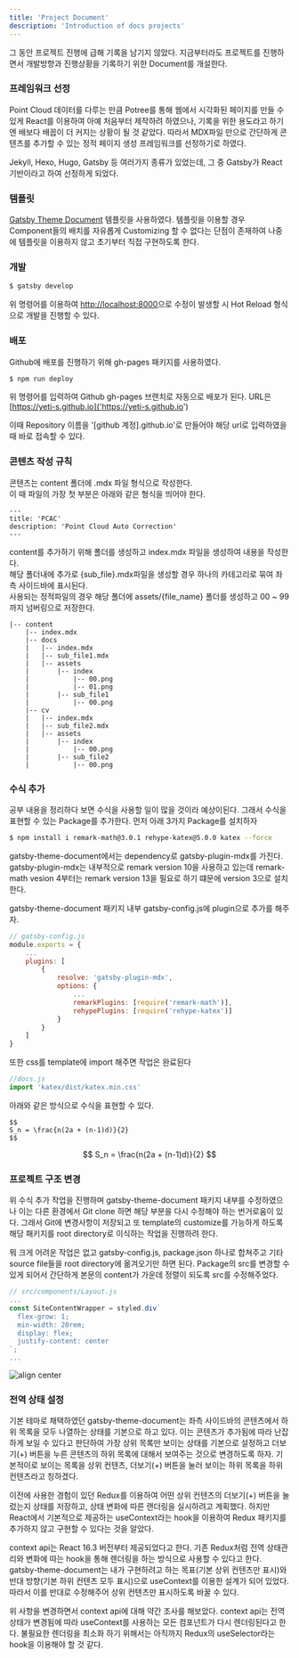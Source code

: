 ```yaml
---
title: 'Project Document'
description: 'Introduction of docs projects'
---
```


그 동안 프로젝트 진행에 급해 기록을 남기지 않았다. 지금부터라도 프로젝트를 진행하면서 개발방향과 진행상황을 기록하기 위한 Document를 개설한다.

### 프레임워크 선정
Point Cloud 데이터를 다루는 만큼 Potree를 통해 웹에서 시각화된 페이지를 만들 수 있게 React를 이용하여 아예 처음부터 제작하려 하였으나, 기록을 위한 용도라고 하기엔 배보다 배꼽이 더 커지는 상황이 될 것 같았다. 따라서 MDX파일 만으로 간단하게 콘텐츠를 추가할 수 있는 정적 페이지 생성 프레임워크를 선정하기로 하였다.

Jekyll, Hexo, Hugo, Gatsby 등 여러가지 종류가 있었는데, 그 중 Gatsby가 React 기반이라고 하여 선정하게 되었다.

### 템플릿
[Gatsby Theme Document]('https://github.com/codebushi/gatsby-theme-document-example') 템플릿을 사용하였다. 템플릿을 이용할 경우 Component들의 배치를 자유롭게 Customizing 할 수 없다는 단점이 존재하여 나중에 템플릿을 이용하지 않고 초기부터 직접 구현하도록 한다.

### 개발
```sh
$ gatsby develop
```
위 명령어를 이용하여 [http://localhost:8000]('http://localhost:8000')으로 수정이 발생할 시 Hot Reload 형식으로 개발을 진행할 수 있다.

### 배포
Github에 배포를 진행하기 위해 gh-pages 패키지를 사용하였다.
```sh
$ npm run deploy
```
위 명령어를 입력하여 Github gh-pages 브랜치로 자동으로 배포가 된다. URL은 [https://yeti-s.github.io]('https://yeti-s.github.io')

이때 Repository 이름을 '[github 계정].github.io'로 만들어야 해당 url로 입력하였을 때 바로 접속할 수 있다.


### 콘텐츠 작성 규칙
콘텐츠는 content 폴더에 .mdx 파일 형식으로 작성한다.  
이 때 파일의 가장 첫 부분은 아래와 같은 형식을 띄어야 한다.
```
---
title: 'PCAC'
description: 'Point Cloud Auto Correction'
---
```
content를 추가하기 위해 폴더를 생성하고 index.mdx 파일을 생성하여 내용을 작성한다.  
해당 폴더내에 추가로 {sub_file}.mdx파일을 생성할 경우 하나의 카테고리로 묶여 좌측 사이드바에 표시된다.  
사용되는 정적파일의 경우 해당 폴더에 assets/{file_name} 폴더를 생성하고 00 ~ 99 까지 넘버링으로 저장한다.
```
|-- content
    |-- index.mdx
    |-- docs
    |   |-- index.mdx
    |   |-- sub_file1.mdx
    |   |-- assets
    |       |-- index
    |           |-- 00.png
    |           |-- 01.png
    |       |-- sub_file1
    |           |-- 00.png
    |-- cv
    |   |-- index.mdx
    |   |-- sub_file2.mdx
    |   |-- assets
    |       |-- index
    |           |-- 00.png
    |       |-- sub_file2
    |           |-- 00.png
```



### 수식 추가
공부 내용을 정리하다 보면 수식을 사용할 일이 많을 것이라 예상이된다.
그래서 수식을 표현할 수 있는 Package를 추가한다.
먼저 아래 3가지 Package를 설치하자
```sh
$ npm install i remark-math@3.0.1 rehype-katex@5.0.0 katex --force
```
gatsby-theme-document에서는 dependency로 gatsby-plugin-mdx를 가진다.
gatsby-plugin-mdx는 내부적으로 remark version 10을 사용하고 있는데 remark-math vesion 4부터는 remark version 13을 필요로 하기 떄문에 version 3으로 설치한다.

gatsby-theme-document 패키지 내부 gatsby-config.js에 plugin으로 추가를 해주자.
```js
// gatsby-config.js
module.exports = {
    ...
    plugins: [
        {
            resolve: 'gatsby-plugin-mdx',
            options: {
                ...
                remarkPlugins: [require('remark-math')],
                rehypePlugins: [require('rehype-katex')]
            }
        }
    ]
}
```
또한 css를 template에 import 해주면 작업은 완료된다
```js
//docs.js
import 'katex/dist/katex.min.css'
```

아래와 같은 방식으로 수식을 표현할 수 있다.
```
$$
S_n = \frac{n(2a + (n-1)d)}{2}
$$
```
$$
S_n = \frac{n(2a + (n-1)d)}{2}
$$

### 프로젝트 구조 변경
위 수식 추가 작업을 진행하며 gatsby-theme-document 패키지 내부를 수정하였으나 이는 다른 환경에서 Git clone 하면 해당 부분을 다시 수정해야 하는 번거로움이 있다.
그래서 Git에 변경사항이 저장되고 또 template의 customize를 가능하게 하도록 해당 패키지를 root directory로 이식하는 작업을 진행하려 한다.

뭐 크게 어려운 작업은 없고 gatsby-config.js, package.json 하나로 합쳐주고 기타 source file들을 root directory에 옮겨오기만 하면 된다.
Package의 src를 변경할 수 있게 되어서 간단하게 본문의 content가 가운데 정렬이 되도록 src를 수정해주었다.
```js
// src/components/Layout.js
...
const SiteContentWrapper = styled.div`
  flex-grow: 1;
  min-width: 20rem;
  display: flex;
  justify-content: center
`;
...
```

![align center](assets/index/00.PNG)

### 전역 상태 설정
기본 테마로 채택하였던 gatsby-theme-document는 좌측 사이드바의 콘텐츠에서 하위 목록을 모두 나열하는 상태를 기본으로 하고 있다.
이는 콘텐츠가 추가됨에 따라 난잡하게 보일 수 있다고 판단하여 가장 상위 목록만 보이는 상태를 기본으로 설정하고 더보기(+) 버튼을 누른 콘텐츠의 하위 목록에 대해서 보여주는 것으로 변경하도록 하자.
기본적이로 보이는 목록을 상위 컨텐츠, 더보기(+) 버튼을 눌러 보이는 하위 목록을 하위 컨텐츠라고 칭하겠다.

이전에 사용한 경험이 있던 Redux를 이용하여 어떤 상위 컨텐츠의 더보기(+) 버튼을 눌렀는지 상태를 저장하고, 상태 변화에 따른 랜더링을 실시하려고 계획했다.
하지만 React에서 기본적으로 제공하는 useContext라는 hook을 이용하여 Redux 패키지를 추가하지 않고 구현할 수 있다는 것을 알았다.

context api는 React 16.3 버전부터 제공되었다고 한다.
기존 Redux처럼 전역 상태관리와 변화에 따는 hook을 통해 렌더링을 하는 방식으로 사용할 수 있다고 한다.
gatsby-theme-document는 내가 구현하려고 하는 목표(기본 상위 컨텐츠만 표시)와 반대 방향(기본 하위 컨텐츠 모두 표시)으로 useContext를 이용한 설계가 되어 있었다.
따라서 이를 반대로 수정해주어 상위 컨텐츠만 표시하도록 바꿀 수 있다.

위 사항을 변경하면서 context api에 대해 약간 조사를 해보았다.
context api는 전역 상태가 변경됨에 따라 useContext를 사용하는 모든 컴포넌트가 다시 렌더링된다고 한다.
불필요한 렌더링을 최소화 하기 위해서는 아직까지 Redux의 useSelector라는 hook을 이용해야 할 것 같다.

